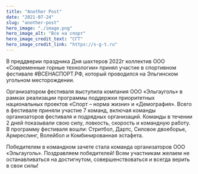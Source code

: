 ```yaml
---
title: "Another Post"
date: "2021-07-24"
slug: "another-post"
hero_image: "./image.png"
hero_image_alt: "Все на спорт"
hero_image_credit_text: "СГТ"
hero_image_credit_link: "https://s-g-t.ru"
---
```


В преддверии праздника Дня шахтеров 2022г коллектив ООО «Современные горные технологии» принял участие в спортивном фестивале #ВСЕНАСПОРТ.РФ, который проводился на Эльгинском угольном месторождении.

Организатором фестиваля выступила компания ООО «Эльгауголь» в рамках реализации программы поддержки приоритетных национальных проектов «Спорт – норма жизни» и «Демография». Всего  в фестивале приняли участие 7 команд, включая команды организаторов фестиваля и подрядных организаций. Команды в течении 2 дней показывали свою силу, ловкость, скорость и командную работу. В программу фестиваля вошли: Стритбол, Дартс, Силовое двоеборье, Армреслинг, Волейбол и Комбинированная эстафета.

Победителем в командном зачете стала команда организаторов ООО «Эльгауголь». Поздравляем победителей! Всем участникам желаем не останавливаться на достигнутом, совершенствоваться и всегда верить в свои силы!